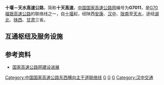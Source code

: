 {{重定向至此|G7011|高速铁路列车车次|沪宁高速动车组列车}}
{{中国高速公路信息框
| 编号 = G7011
| 名称 = 十堰－天水高速公路
| 自定头部 = 
| 地圖 = Map of China NTHS Expressway G7011.svg
| 路線簡稱 = 十天
| 最近通車日期 = 2010年12月26日(安康至汉中段)
| 规划总里程 = 770
| 起點 =湖北[[十堰|十堰]]
| 終點 =甘肃[[天水|天水]]
| 出口處數 = 
| 服务区数 = 
}}

'''十堰－天水高速公路'''，简称'''十天高速'''，[[中国国家高速公路网|中国国家高速公路网]]编号为'''G7011'''，是[[福银高速公路|G70福银高速公路]]的联络线之一，自[[十堰|十堰]]起，经陕西[[安康|安康]]、[[汉中|汉中]]、[[陇南|陇南]]至[[天水|天水]]，途经[[湖北|湖北]]、[[陕西|陕西]]、[[甘肃|甘肃]]三省。

== 互通枢纽及服务设施 ==
{{Start expwy exit box|place=1}}
{{Expwy exit item|place=[[十堰市|十堰市]]|place rows=5|type=MH|index=|dist start=0 km|name=十堰西|road connection={{China Expwy Name|G70}}|comment=}}
{{Expwy exit item|type=E|index=|dist start=|name=[[张湾区|张湾]]|road connection=建设大道|comment=}}
{{Expwy exit item|type=E|index=|dist start=|name=[[黄龙镇_(十堰市)|黄龙]]|road connection={{中国国道名|316}}|comment=}}
{{Expwy exit item|type=S|index=|dist start=|name=鲍峡服务区|road connection=|comment=}}
{{Expwy exit item|type=E|index=|dist start=|name=[[鲍峡镇|鲍峡]]|road connection={{中国国道名|316}}|comment=}}
{{Expwy exit item|place=省界|place rows=1|type=B|dist start=71 km|name=鄂陕界}}
{{Expwy exit item|place=[[安康市|安康市]]|place rows=23|type=T|index=|dist start=|name=白河主线收费站|road connection=|comment=}}
{{Expwy exit item|type=E|index=|dist start=92 km|name=[[白河县|白河]]|road connection={{中国县道名|202}}|comment=}}
{{Expwy exit item|type=E|index=|dist start=|name=[[茅坪镇_(白河县)|茅坪]]|road connection={{中国县道名|203}}|comment=}}
{{Expwy exit item|type=S|index=|dist start=|name=白河服务区|road connection=|comment=}}
{{Expwy exit item|type=E|index=|dist start=119 km|name=双河|road connection={{中国县道名|203}}|comment=}}
{{Expwy exit item|type=P|index=|dist start=|name=金河停车区|road connection=|comment=}}
{{Expwy exit item|type=E|index=|dist start=150 km|name=[[神河镇|神河]]|road connection={{中国县道名|306}}|comment=}}
{{Expwy exit item|type=P|index=|dist start=|name=旬阳停车区|road connection=|comment=}}
{{Expwy exit item|type=E|index=|dist start=162 km|name=[[旬阳县|旬阳]]|road connection={{中国国道名|316}}|comment=}}
{{Expwy exit item|type=S|index=|dist start=185 km|name=[[安康市|安康]]东服务区|road connection=|comment=}}
{{Expwy exit item|type=E|index=|dist start=190 km|name=安康东|road connection=香溪大道|comment=}}
{{Expwy exit item|type=E|index=|dist start=203 km|name=安康西|road connection=安康大道|comment=}}
{{Expwy exit group|与[[包茂高速公路|包茂高速公路]]共用路段}}
{{Expwy exit item|state=c|type=EH|index=|dist start=209 km|name=[[五里镇_(安康市)|五里]]|road connection={{China Expwy Name|G65}}<br>{{中国国道名|316}}|comment=}}
{{Expwy exit item|state=c|type=S|index=|dist start=212 km|name=安康西服务区|road connection=|comment=}}
{{Expwy exit item|state=c|type=H|index=|dist start=224 km|name=[[恒口镇|恒口]]|road connection={{China Expwy Name|G65}}|comment=}}
{{Expwy exit item|type=E|index=|dist start=|name=[[双乳镇|双乳]]|road connection={{中国国道名|316}}|comment=}}
{{Expwy exit item|type=E|index=|dist start=237 km|name=[[蒲溪镇|蒲溪]]|road connection={{中国国道名|316}}|comment=}}
{{Expwy exit item|type=P|index=|dist start=242 km|name=[[永宁乡|永宁]]停车区|road connection=|comment=}}
{{Expwy exit item|type=E|index=|dist start=251 km|name=[[汉阴县|汉阴]]|road connection={{中国国道名|316}}|comment=}}
{{Expwy exit item|type=S|index=|dist start=258 km|name=汉阴服务区|road connection=|comment=}}
{{Expwy exit item|type=E|index=|dist start=270 km|name=[[池河镇|池河]]|road connection={{中国国道名|316}}|comment=}}
{{Expwy exit item|type=E|index=|dist start=279 km|name=[[石泉县|石泉]]|road connection={{中国国道名|316}}|comment=}}
{{Expwy exit item|place=[[汉中市|汉中市]]|place rows=24|type=E|index=|dist start=296 km|name=[[茶镇|茶镇]]|road connection={{中国国道名|210}}|comment=}}
{{Expwy exit item|type=P|index=|dist start=297 km|name=茶镇停车区|road connection=|comment=}}
{{Expwy exit item|type=E|index=|dist start=326 km|name=午子山|road connection={{中国国道名|210}}|comment=}}
{{Expwy exit item|type=S|index=|dist start=328 km|name=西乡服务区|road connection=|comment=}}
{{Expwy exit item|type=E|index=|dist start=334 km|name=[[西乡县|西乡]]|road connection={{中国国道名|316}}|comment=}}
{{Expwy exit item|type=P|index=|dist start=349 km|name=马踪滩停车区|road connection=|comment=}}
{{Expwy exit item|type=E|index=|dist start=357 km|name=[[沙河镇_(西乡县)|沙河]]|road connection={{中国县道名|308}}|comment=}}
{{Expwy exit item|type=E|index=|dist start=377 km|name=[[盐井乡|盐井]]|road connection=李孙路|comment=}}
{{Expwy exit item|type=H|index=|dist start=389 km|name=谢家营|road connection={{China Expwy Name|G5}}|comment=}}
{{Expwy exit item|type=R|index=|dist start=|name=[[汉水|汉水]]|road connection=|comment=}}
{{Expwy exit item|type=S|index=|dist start=398 km|name=[[汉中市|汉中]]北服务区|road connection=|comment=}}
{{Expwy exit item|type=E|index=|dist start=409 km|name=汉中北|road connection=汉武路|comment=}}
{{Expwy exit item|type=E|index=|dist start=416 km|name=[[褒城镇|褒城]]|road connection={{中国国道名|316}}|comment=}}
{{Expwy exit item|type=P|index=|dist start=|name=老道寺停车区|road connection=|comment=}}
{{Expwy exit item|type=E|index=|dist start=428 km|name=[[新街子镇|新街子]]|road connection={{中国国道名|108}}|comment=}}
{{Expwy exit item|type=E|index=|dist start=439 km|name=[[勉县|勉县]]北|road connection={{中国国道名|108}}|comment=}}
{{Expwy exit item|type=S|index=|dist start=444 km|name=[[武侯镇|武侯]]服务区|road connection=|comment=}}
{{Expwy exit item|type=P|index=|dist start=475 km|name=五郎坪停车区|road connection=|comment=}}
{{Expwy exit item|type=E|index=|dist start=|name=五郎坪|road connection=五黑路|comment=}}
{{Expwy exit item|type=E|index=|dist start=502 km|name=[[略阳县|略阳]]|road connection={{中国县道名|221}}|comment=}}
{{Expwy exit item|type=P|index=|dist start=|name=[[马蹄湾镇|马蹄湾]]停车区|road connection=|comment=}}
{{Expwy exit item|type=R|index=|dist start=|name=[[嘉陵江|嘉陵江]]|road connection=|comment=}}
{{Expwy exit item|type=T|index=|dist start=|name=略阳主线收费站|road connection=|comment=}}
{{Expwy exit item|type=E|index=|dist start=|name=[[白水江镇|白水江]]|road connection={{中国县道名|221}}|comment=}}
{{Expwy exit item|place=省界|place rows=1|type=B|dist start=542 km|name=陕甘界}}
{{Expwy exit item|place=[[陇南市|陇南市]]|place rows=17|type=T|name=主线收费站|road connection=|comment=}}
{{Expwy exit item|type=H|index=|dist start=|name=[[李家河|李家河]]|road connection={{China Expwy Name|S10|P=Gansu}}|comment=}}
{{Expwy exit item|type=E|index=|dist start=|name=[[栗川镇|栗川]]|road connection={{中国国道名|316}}|comment=}}
{{Expwy exit item|type=S|index=|dist start=|name=[[徽县|徽县]]服务区|road connection=|comment=}}
{{Expwy exit item|type=E|index=|dist start=|name=[[店村镇|店村]]|road connection=|comment=}}
{{Expwy exit item|type=P|index=|dist start=|name=成县停车区|road connection=|comment=}}
{{Expwy exit item|type=E|index=|dist start=|name=[[成县|成县]]|road connection={{中国省道名|205|P=甘肃}}|comment=}}
{{Expwy exit item|type=E|index=|dist start=|name=[[小川镇|小川]]|road connection={{中国省道名|205|P=甘肃}}|comment=}}
{{Expwy exit group|与[[平绵高速公路|平绵高速公路]]共用路段}}
{{Expwy exit item|state=c|type=H|index=|dist start=|name=府城|road connection={{China Expwy Name|G8513}}|comment=}}
{{Expwy exit item|state=c|type=ES|index=|dist start=|name=[[石峡镇|石峡]]|road connection={{中国省道名|218|P=甘肃}}|comment=}}
{{Expwy exit item|state=c|type=E|index=|dist start=|name=[[西和县|西和]]南|road connection={{中国省道名|218|P=甘肃}}|comment=}}
{{Expwy exit item|state=c|type=P|index=|dist start=|name=[[西峪乡|西峪河]]停车区|road connection=|comment=}}
{{Expwy exit item|state=c|type=E|index=|dist start=|name=西和北|road connection={{中国省道名|218|P=甘肃}}|comment=}}
{{Expwy exit item|state=c|type=E|index=|dist start=|name=[[礼县|礼县]]|road connection={{中国省道名|218|P=甘肃}}<br>{{中国省道名|306|P=甘肃}}|comment=}}
{{Expwy exit item|state=c|type=S|index=|dist start=|name=礼县服务区|road connection=|comment=}}
{{Expwy exit item|state=c|type=E|index=|dist start=|name=[[盐官镇_(礼县)|盐官]]|road connection={{中国省道名|306|P=甘肃}}|comment=}}
{{Expwy exit item|place=[[天水市|天水市]]|place rows=3|state=c|type=P|dist start=|name=[[天水镇|天水关]]停车区|road connection=|coment=}}
{{Expwy exit item|state=c|type=S|index=|dist start=|name=店镇服务区|road connection=|comment=}}
{{Expwy exit item|state=c|type=MH|dist start=731.6 km|name=[[皂郊镇|皂郊]]|road connection={{China Expwy Name|G30}}<br>{{China Expwy Name|G8513}}|coment=}}
{{End expwy exit box|place=1}}

== 参考资料 ==
*[https://web.archive.org/web/20080919091451/http://www.tranbbs.com/news/Construction/news_23893.shtml 国家高速公路网建设进展]

{{中国国家高速公路网}}
{{湖北省高速公路}}
{{陕西高速公路}}
{{甘肃省高速公路}}

[[Category:中国国家高速公路东西横向主干道联络线|Category:中国国家高速公路东西横向主干道联络线]]
[[Category:陕西省高速公路|G]]
[[Category:湖北省高速公路|G]]
[[Category:甘肃省高速公路|G]]
[[Category:汉中交通|Category:汉中交通]]